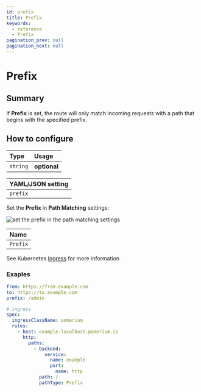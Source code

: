 ```yaml
---
id: prefix
title: Prefix
keywords:
  - reference
  - Prefix
pagination_prev: null
pagination_next: null
---
```



# Prefix

## Summary

If **Prefix** is set, the route will only match incoming requests with a path that begins with the specified prefix.

## How to configure

| **Type** | **Usage** |
| :--- | :--- |
| `string` | **optional** |

<Tabs>
<TabItem value="Core" label="Core">

| **YAML**/**JSON** setting |
| :--- |
| `prefix` |

</TabItem>
<TabItem value="Enterprise" label="Enterprise">

Set the **Prefix** in **Path Matching** settings:

![set the prefix in the path matching settings](../img/routes/path-matching/prefix.png)

</TabItem>
<TabItem value="Kubernetes" label="Kubernetes">

| **Name** |
| :--- |
| `Prefix` |

See Kubernetes [Ingress](/docs/deploying/k8s/ingress#annotations) for more information

</TabItem>
</Tabs>

### Exaples

```yaml
from: https://from.example.com
to: https://to.example.com
prefix: /admin

# ingress
spec:
  ingressClassName: pomerium
  rules:
    - host: example.localhost.pomerium.io
      http:
        paths:
          - backend:
              service:
                name: example
                port:
                  name: http
            path: /
            pathType: Prefix
```
